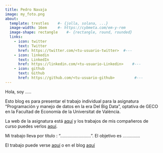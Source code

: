 ```yaml
---
title: Pedro Navaja
image: my_foto.png
about:
  template: trestles    #- {jolla, solana, ...}
  image-width: 16em     #- https://cybmeta.com/em-y-rem
  image-shape: rectangle    #- {rectangle, round, rounded}
  links:
    - icon: twitter
      text: Twitter
      href: https://twitter.com/<tu-usuario-twitter>  #---
    - icon: linkedin
      text: LinkedIn
      href: https://linkedin.com/<tu-usuario-Linkedin>    #---
    - icon: github
      text: Github
      href: https://github.com/<tu-usuario-github>         #---
---
```

        
Hola, soy .....
      
Esto blog es para presentar el trabajo individual para la asignatura "Programación y manejo de datos en la era Del Big Data", optativa de GECO en la Facultad de Economía de la Universitat de València.

La web de la asignatura está [aquí](https://perezp44.github.io/intro-ds-22-23-web/){target="_blank"} y los trabajos de mis compañeros de curso puedes verlos [aquí](https://perezp44.github.io/intro-ds-22-23-web/07-trabajos_2022-23.html){target="_blank"}.


Mi trabajo lleva por título : ".........................". El objetivo es ..............


El trabajo puede verse [aquí](my_trabajo_BigData.html)  o en el blog [aquí](./posts/post_01_pinguinos.html)
